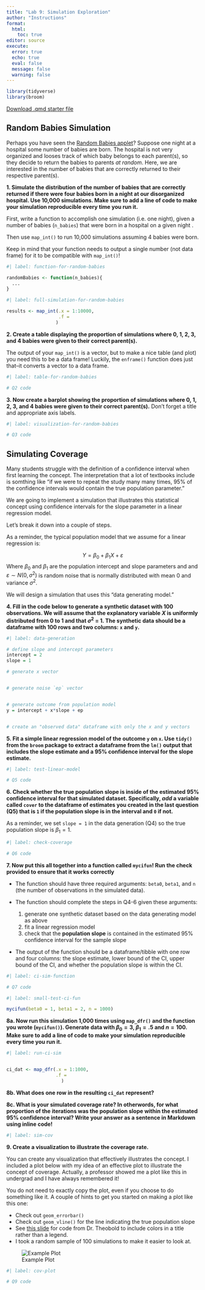 ```yaml
---
title: "Lab 9: Simulation Exploration"
author: "Instructions"
format: 
  html:
    toc: true
editor: source
execute: 
  error: true
  echo: true
  eval: false
  message: false
  warning: false
---
```


```r
library(tidyverse)
library(broom)
```

[Download .qmd starter file](../../student-versions/labs/lab9-simulation.qmd)

## Random Babies Simulation

Perhaps you have seen the [Random Babies applet](https://www.rossmanchance.com/applets/2021/randombabies/RandomBabies.html)? 
Suppose one night at a hospital some number of babies are born. The hospital is not very
organized and looses track of which baby belongs to each parent(s), so they 
decide to return the babies to parents *at random*. Here, we are interested in the
number of babies that are correctly returned to their respective parent(s).

**1. Simulate the distribution of the number of babies that are correctly returned if there were four babies born in a night at our disorganized hospital. Use 10,000 simulations. Make sure to add a line of code to make your simulation reproducible every time you run it.**

::: callout-tip
First, write a function to accomplish one simulation (i.e. one night), given a number of babies (`n_babies`) that were born in a hospital on a given night . 

Then use `map_int()` to run 10,000 simulations assuming 4 babies were born. 

Keep in mind that your function needs to output a single number (not data frame) 
for it to be compatible with `map_int()`!
:::

```r
#| label: function-for-random-babies

randomBabies <- function(n_babies){
  ...
}
```

```r
#| label: full-simulation-for-random-babies

results <- map_int(.x = 1:10000,
                   .f = 
                  )
```

**2. Create a table displaying the proportion of simulations where 0, 1, 2, 3, and 4 babies were given to their correct parent(s).** 

::: callout-tip
The output of your `map_int()` is a vector, but to make a nice table (and plot) 
you need this to be a data frame! Luckily, the `enframe()` function does just 
that--it converts a vector to a data frame. 
:::

```r
#| label: table-for-random-babies

# Q2 code
```

**3. Now create a barplot showing the proportion of simulations where 0, 1, 2, 3, and 4 babies were given to their correct parent(s).** Don't forget a title and appropriate axis labels.


```r
#| label: visualization-for-random-babies

# Q3 code
```



## Simulating Coverage

Many students struggle with the definition of a confidence interval when first learning the concept. The interpretation that a lot of textbooks include is somthing like "if we were to repeat the study many many times, 95% of the confidence intervals would contain the true population parameter."

We are going to implement a simulation that illustrates this statistical concept using confidence intervals for the slope parameter in a linear regression model.

Let's break it down into a couple of steps.


As a reminder, the typical population model that we assume for a linear regression is:

$$Y = \beta_0 + \beta_1 X + \varepsilon$$
Where $\beta_0$ and $\beta_1$ are the population intercept and slope parameters and and $\varepsilon \sim N(0, \sigma^2)$ is random noise that is normally distributed with mean 0 and variance $\sigma^2$.


We will design a simulation that uses this "data generating model."

**4. Fill in the code below to generate a synthetic dataset with 100 observations. We will assume that the explanatory variable $X$ is uniformly distributed from 0 to 1 and that $\sigma^2$ = 1. The synthetic data should be a dataframe with 100 rows and two columns: `x` and `y`.**

```r
#| label: data-generation

# define slope and intercept parameters
intercept = 2
slope = 1

# generate x vector


# generate noise `ep` vector


# generate outcome from population model
y = intercept + x*slope + ep


# create an "observed data" dataframe with only the x and y vectors

```

**5. Fit a simple linear regression model of the outcome `y` on `x`. Use `tidy()` from the `broom` package to extract a dataframe from the `lm()` output that includes the slope estimate and a 95% confidence interval for the slope estimate.**

```r
#| label: test-linear-model

# Q5 code
```


**6. Check whether the true population slope is inside of the estimated 95% confidence interval for that simulated dataset. Specifically, *add* a variable called `cover` to the dataframe of estimates you created in the last question (Q5) that is `1` if the population slope is in the interval and `0` if not.**  

::: callout-tip
As a reminder, we set `slope = 1` in the data generation (Q4) so the true population slope is $\beta_1 = 1$.
:::

```r
#| label: check-coverage

# Q6 code
```

**7. Now put this all together into a function called `mycifun`! Run the check provided to ensure that it works correctly**

- The function should have three required arguments: `beta0`, `beta1`, and `n` (the number of observations in the simulated data). 
- The function should complete the steps in Q4-6 given these arguments:
  
  1. generate one synthetic dataset based on the data generating model as above
  2. fit a linear regression model
  3. check that the **population slope** is contained in the estimated 95% confidence interval for the sample slope
  
- The output of the function should be a dataframe/tibble with one row and four columns: the slope estimate, lower bound of the CI, upper bound of the CI, and whether the population slope is within the CI.

```r
#| label: ci-sim-function

# Q7 code
```

```r
#| label: small-test-ci-fun

mycifun(beta0 = 1, beta1 = 2, n = 1000)
```


**8a. Now run this simulation  1,000 times using `map_dfr()` and the function you wrote (`mycifun()`). Generate data with $\beta_0 = 3$, $\beta_1 = .5$ and $n = 100$. Make sure to add a line of code to make your simulation reproducible every time you run it.** 

```r
#| label: run-ci-sim


ci_dat <- map_dfr(.x = 1:1000,
                  .f = 
                    )
```

**8b. What does one row in the resulting `ci_dat` represent?**



**8c. What is your simulated coverage rate? In otherwords, for what proportion of the iterations was the population slope within the estimated 95% confidence interval? Write your answer as a sentence in Markdown using inline code!**

```r
#| label: sim-cov


```


**9. Create a visualization to illustrate the coverage rate.**

You can create any visualization that effectively illustrates the concept. I included a plot below with my idea of an effective plot to illustrate the concept of coverage. Actually, a professor showed me a plot like this in undergrad and I have always remembered it! 



:::callout-tip
You do not need to exactly copy the plot, even if you choose to do something like it.  A couple of hints to get you started on making a plot like this one:

- Check out `geom_errorbar()`
- Check out `geom_vline()` for the line indicating the true population slope
- See [this slide](https://atheobold.github.io/groupworthy-data-science/slides/week-8/iteration-part-2.html#/could-you-remove-your-legend-1) for code from Dr. Theobold to include colors in a title rather than a legend.
- I took a random sample of 100 simulations to make it easier to look at.
:::

![Example Plot](ci_plot.png)

```r
#| label: cov-plot

# Q9 code
```

